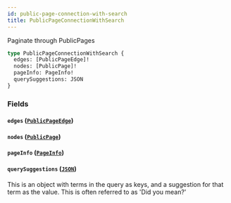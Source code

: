 ```yaml
---
id: public-page-connection-with-search
title: PublicPageConnectionWithSearch
---
```



Paginate through PublicPages


```graphql
type PublicPageConnectionWithSearch {
  edges: [PublicPageEdge]!
  nodes: [PublicPage]!
  pageInfo: PageInfo!
  querySuggestions: JSON
}
```


### Fields

#### `edges` ([`PublicPageEdge`](/developers/demandhq-apis/storefront-api/graphql/reference/objects/public-page-edge))




#### `nodes` ([`PublicPage`](/developers/demandhq-apis/storefront-api/graphql/reference/objects/public-page))




#### `pageInfo` ([`PageInfo`](/developers/demandhq-apis/storefront-api/graphql/reference/objects/page-info))




#### `querySuggestions` ([`JSON`](/developers/demandhq-apis/storefront-api/graphql/reference/scalars/json))

This is an object with terms in the query as keys, and a suggestion for that
term as the value. This is often referred to as 'Did you mean?'




